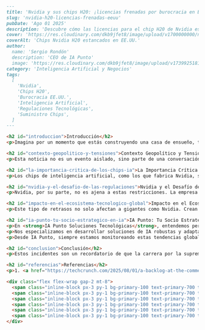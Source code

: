 ```markdown
---
title: 'Nvidia y sus chips H20: ¡licencias frenadas por burocracia en EE.UU.!'
slug: 'nvidia-h20-licencias-frenadas-eeuu'
pubDate: 'Ago 01 2025'
description: 'Descubre cómo las licencias para el chip H20 de Nvidia están estancadas por burocracia en EE.UU., frenando la innovación en IA y generando tensiones entre empresas tecnológicas y gobiernos.'
cover: 'https://res.cloudinary.com/dkb9jfet8/image/upload/v1700000000/nvidia-h20-chips_placeholder.jpg' 
coverAlt: 'Chips Nvidia H20 estancados en EE.UU.'
author:
  name: 'Sergio Rondón'
  description: 'CEO de IA Punto'
  image: 'https://res.cloudinary.com/dkb9jfet8/image/upload/v1739925181/sergio_gdcaeh.png'
category: 'Inteligencia Artificial y Negocios'
tags:
  [
    'Nvidia',
    'Chips H20',
    'Burocracia EE.UU.',
    'Inteligencia Artificial',
    'Regulaciones Tecnológicas',
    'Suministro Chips',
  ]
---

<h2 id="introduccion">Introducción</h2>
<p>Imagina por un momento que estás construyendo una casa de ensueño, tienes los planos listos, los materiales elegidos, pero de repente, el suministro de un componente clave se detiene en la aduana. Algo similar está ocurriendo en el vertiginoso mundo de la inteligencia artificial y los chips de alta tecnología, específicamente con las licencias para el chip <strong>H20 de Nvidia</strong>, que al parecer, están estancadas debido a un cuello de botella en el Departamento de Comercio de Estados Unidos.</p>

<h2 id="contexto-geopolitico-y-tensiones">Contexto Geopolítico y Tensiones</h2>
<p>Esta noticia no es un evento aislado, sino parte de una conversación mucho más amplia y compleja que se ha estado desarrollando a nivel global. Hace menos de una semana, expertos en seguridad nacional habían instado a la administración a reconsiderar su decisión de permitir que Nvidia exportara sus chips H20 a China. Esto subraya la tensión constante entre el deseo de las empresas tecnológicas de innovar y expandirse, y las preocupaciones de los gobiernos sobre la seguridad nacional y la ventaja tecnológica.</p>

<h2 id="la-importancia-critica-de-los-chips-ia">La Importancia Crítica de los Chips de IA</h2>
<p>Los chips de inteligencia artificial, como los que fabrica Nvidia, son el motor que impulsa la revolución de la IA. Son componentes esenciales para todo, desde modelos de lenguaje avanzados hasta sistemas de conducción autónoma y análisis de datos masivos. La demanda de estos chips es inmensa y sigue creciendo a un ritmo exponencial. Por ello, cualquier interrupción en su suministro o en la aprobación de sus licencias tiene repercusiones significativas en toda la cadena de valor tecnológica y en el ritmo de la innovación.</p>

<h2 id="nvidia-y-el-desafio-de-las-regulaciones">Nvidia y el Desafío de las Regulaciones</h2>
<p>Nvidia, por su parte, no es ajena a estas restricciones. La empresa ha estado trabajando activamente para diseñar versiones de sus chips que cumplan con las regulaciones de exportación, buscando un equilibrio entre su capacidad de operar en mercados clave y el cumplimiento de las normativas gubernamentales. El chip H20 es precisamente uno de esos esfuerzos, diseñado para adaptarse a las restricciones impuestas, pero aun así, parece que se encuentra con un muro de burocracia.</p>

<h2 id="impacto-en-el-ecosistema-tecnologico-global">Impacto en el Ecosistema Tecnológico Global</h2>
<p>Este tipo de retrasos no solo afectan a gigantes como Nvidia. Crean ondas en todo el ecosistema tecnológico. Las empresas que dependen de estos chips para desarrollar y desplegar sus soluciones de IA pueden ver sus planes demorados, sus costos aumentados y su capacidad de competir en el mercado global, comprometida. La innovación, que es la savia del progreso tecnológico, puede verse ralentizada.</p>

<h2 id="ia-punto-tu-socio-estrategico-en-ia">IA Punto: Tu Socio Estratégico en IA</h2>
<p>En <strong>IA Punto Soluciones Tecnológicas</strong>, entendemos perfectamente la importancia de contar con las herramientas adecuadas para impulsar tus proyectos de inteligencia artificial. Aunque no podemos controlar los vaivenes de la política global o los retrasos en las licencias de chips, sí podemos ayudarte a navegar este complejo panorama. Nuestra misión en IA Punto es asegurar que tu negocio pueda aprovechar el poder de la inteligencia artificial, sin importar los desafíos externos.</p>
<p>Nos especializamos en desarrollar soluciones de IA robustas y adaptables, que no siempre dependen exclusivamente del último y más potente hardware disponible en el mercado. A menudo, la clave del éxito radica en una estrategia de IA bien pensada, en la optimización del software y en el aprovechamiento inteligente de los recursos existentes. En IA Punto, te ayudamos a diseñar arquitecturas de IA eficientes, a implementar modelos avanzados y a integrar la inteligencia artificial en tus operaciones de manera fluida, asegurando que tu negocio siga siendo competitivo y ágil.</p>
<p>Desde IA Punto, siempre estamos monitoreando estas tendencias globales porque sabemos que tienen un impacto directo en cómo las empresas abordan sus estrategias tecnológicas. Nos anticipamos a los cambios para poder ofrecerte las mejores soluciones y asesoramiento, permitiéndote concentrarte en lo que mejor sabes hacer: hacer crecer tu negocio. En un mundo donde la disponibilidad de hardware de vanguardia puede ser incierta, contar con un socio estratégico que entienda la optimización y la adaptabilidad es más importante que nunca.</p>

<h2 id="conclusion">Conclusión</h2>
<p>Estos incidentes son un recordatorio de que la carrera por la supremacía en inteligencia artificial no es solo una cuestión de desarrollo tecnológico, sino también de geopolítica, regulaciones y burocracia. Para las empresas que buscan liderar en el espacio de la IA, es crucial tener una visión clara y socios que puedan ayudarles a superar los obstáculos inesperados. En <strong>IA Punto</strong>, estamos aquí para ser ese socio, ayudándote a construir soluciones de IA que no solo sean potentes, sino también resilientes frente a los desafíos del mundo real.</p>

<h2 id="referencias">Referencias</h2>
<p>1. <a href="https://techcrunch.com/2025/08/01/a-backlog-at-the-commerce-department-is-reportedly-stalling-nvidiass-h20-chip-licenses/" target="_blank" rel="noopener noreferrer">TechCrunch: Backlog en el Departamento de Comercio de EE.UU. estanca licencias de chips H20 de Nvidia</a></p>

<div class="flex flex-wrap gap-2 mt-8">
  <span class="inline-block px-3 py-1 bg-primary-100 text-primary-700 text-xs font-semibold rounded-full shadow-sm">Nvidia</span>
  <span class="inline-block px-3 py-1 bg-primary-100 text-primary-700 text-xs font-semibold rounded-full shadow-sm">Chips H20</span>
  <span class="inline-block px-3 py-1 bg-primary-100 text-primary-700 text-xs font-semibold rounded-full shadow-sm">Burocracia EE.UU.</span>
  <span class="inline-block px-3 py-1 bg-primary-100 text-primary-700 text-xs font-semibold rounded-full shadow-sm">Inteligencia Artificial</span>
  <span class="inline-block px-3 py-1 bg-primary-100 text-primary-700 text-xs font-semibold rounded-full shadow-sm">Regulaciones Tecnológicas</span>
  <span class="inline-block px-3 py-1 bg-primary-100 text-primary-700 text-xs font-semibold rounded-full shadow-sm">Suministro Chips</span>
</div>
```